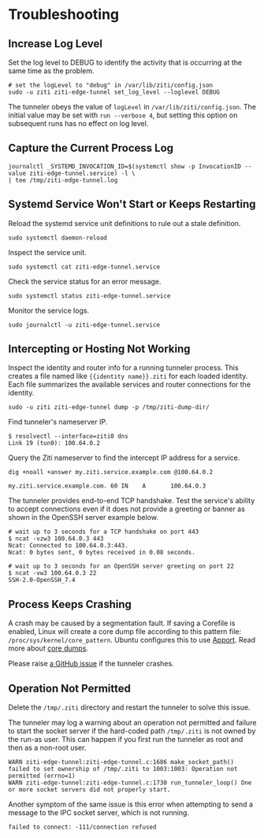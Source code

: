 
# Troubleshooting

## Increase Log Level

Set the log level to DEBUG to identify the activity that is occurring at the same time as the problem.

```text
# set the logLevel to "debug" in /var/lib/ziti/config.json
sudo -u ziti ziti-edge-tunnel set_log_level --loglevel DEBUG
```

The tunneler obeys the value of `logLevel` in `/var/lib/ziti/config.json`. The initial value may be set with `run
--verbose 4`, but setting this option on subsequent runs has no effect on log level.

## Capture the Current Process Log

```text
journalctl _SYSTEMD_INVOCATION_ID=$(systemctl show -p InvocationID --value ziti-edge-tunnel.service) -l \
| tee /tmp/ziti-edge-tunnel.log
```

## Systemd Service Won't Start or Keeps Restarting

Reload the systemd service unit definitions to rule out a stale definition.

```text
sudo systemctl daemon-reload
```

Inspect the service unit.

```text
sudo systemctl cat ziti-edge-tunnel.service
```

Check the service status for an error message.

```text
sudo systemctl status ziti-edge-tunnel.service
```

Monitor the service logs.

```text
sudo journalctl -u ziti-edge-tunnel.service
```

## Intercepting or Hosting Not Working

Inspect the identity and router info for a running tunneler process. This creates a file named like `{{identity name}}.ziti`
for each loaded identity. Each file summarizes the available services and router connections for the identity.

```text
sudo -u ziti ziti-edge-tunnel dump -p /tmp/ziti-dump-dir/
```

Find tunneler's nameserver IP.

```text
$ resolvectl --interface=ziti0 dns
Link 19 (tun0): 100.64.0.2
```

Query the Ziti nameserver to find the intercept IP address for a service.

```text
dig +noall +answer my.ziti.service.example.com @100.64.0.2
```

```buttonless title="Output"
my.ziti.service.example.com. 60 IN    A       100.64.0.3
```

The tunneler provides end-to-end TCP handshake. Test the service's ability to accept connections even if it does not
provide a greeting or banner as shown in the OpenSSH server example below.

```text
# wait up to 3 seconds for a TCP handshake on port 443
$ ncat -vzw3 100.64.0.3 443
Ncat: Connected to 100.64.0.3:443.
Ncat: 0 bytes sent, 0 bytes received in 0.08 seconds.
```

```text
# wait up to 3 seconds for an OpenSSH server greeting on port 22
$ ncat -vw3 100.64.0.3 22
SSH-2.0-OpenSSH_7.4
```

## Process Keeps Crashing

A crash may be caused by a segmentation fault. If saving a Corefile is enabled, Linux will create a core dump file
according to this pattern file: `/proc/sys/kernel/core_pattern`. Ubuntu configures this to use
[Apport](https://wiki.ubuntu.com/Apport). Read more about [core dumps](https://en.wikipedia.org/wiki/Core_dump).

Please raise [a GitHub issue](https://github.com/openziti/ziti-tunnel-sdk-c/issues/) if the tunneler crashes.

## Operation Not Permitted

Delete the `/tmp/.ziti` directory and restart the tunneler to solve this issue.

The tunneler may log a warning about an operation not permitted and failure to start the socket server if the hard-coded path `/tmp/.ziti` is not owned by the run-as user. This can happen if you first run the tunneler as root and then as a non-root user. 

```text
WARN ziti-edge-tunnel:ziti-edge-tunnel.c:1686 make_socket_path() failed to set ownership of /tmp/.ziti to 1003:1003: Operation not permitted (errno=1)
WARN ziti-edge-tunnel:ziti-edge-tunnel.c:1730 run_tunneler_loop() One or more socket servers did not properly start.
```

Another symptom of the same issue is this error when attempting to send a message to the IPC socket server, which is not running.

```text
failed to connect: -111/connection refused
```
